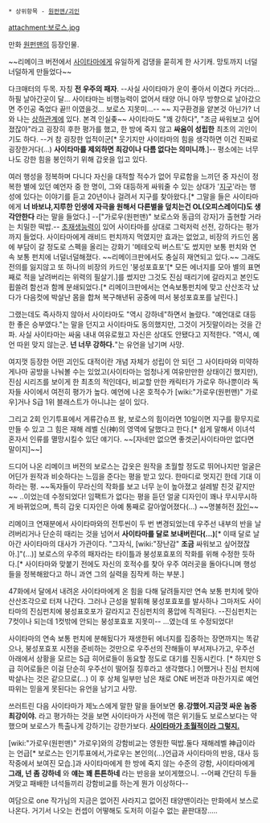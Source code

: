  * 상위항목 - [[원펀맨/괴인]]

attachment:보로스.jpg

만화 [[원펀맨]]의 등장인물.

~~리메이크 버전에서 [[사이타마]]에게 유일하게 검댕을 묻히게 한 사기캐. 망토까지 너덜너덜하게 만들었다~~

다크매터의 두목. 자칭 '''전 우주의 패자'''. --사실 사이타마가 운이 좋아서 이겼다 카더라... 하필 날아간곳이 달... 사이타마는 비행능력이 없어서 태양 아니 아무 방향으로 날아갔으면 주인공 죽었다 끝!! 이였을것... 보로스 지못미...-- ~~ 지구환경을 얕본것 아닌가? 너와 나는 [[상하관계]]에 있다. 본격 인실좆~~ 사이타마도 "꽤 강하다", "조금 싸워보고 싶어졌잖아"라고 굉장히 후한 평가를 했고, 한 방에 죽지 않고 '''싸움이 성립한''' 최초의 괴인이기도 하다. --거 참 굉장한 업적이군[* 웃기지만 사이타마의 힘을 생각하면 이건 진짜로 굉장한거다(...) '''사이타마를 제외하면 최강이나 다름 없다는 의미니까'''.]-- 평소에는 너무나도 강한 힘을 봉인하기 위해 갑옷을 입고 있다.

여러 행성을 정복하며 다니다 자신을 대적할 적수가 없어 무료함을 느끼던 중 자신이 정복한 별에 있던 예언자 중 한 명이, 그와 대등하게 싸워줄 수 있는 상대가 '[[지구]]'라는 행성에 있다는 이야기를 듣고 20년이나 걸려서 지구를 찾아왔다.[* 그말을 들은 사이타마에게 '''너 바보냐,지루한 인생에 자극을 원해서 다른별을 덮치는건 OL(오피스레이디)도 생각안한다''' 라는 말을 들었다.] --["가로우(원펀맨)" 보로스와 동급의 강자]가 출현할 거라는 치밀한 떡밥.-- [[초재생능력]]이 있어 사이타마를 상대로 그럭저럭 선전, 강하다는 평가까지 들었다. 사이타마에게 래비드 펀치까지 먹였지만 효과는 없었고, 비장의 카드인 몸에 부담이 갈 정도로 스펙을 올리는 강화기 '메테오릭 버스트'도 썼지만 보통 펀치와 연속 보통 펀치에 너덜너덜해졌다. ~~리메이크판에서도 충실히 재연되고 있다.~~ 그래도 전의를 잃지않고 또 하나의 비장의 카드인 '붕성포효포'[* 모든 에너지를 모아 별의 표면째로 적을 날려버리는 위력의 필살기.]를 썼지만 그것도 진심 때리기에 갈라지고 본인도 휩쓸려 함선과 함께 분쇄되었다.[* 리메이크판에서는 연속보통펀치에 맞고 산산조각 났다가 다음컷에 박살난 몸을 합쳐 복구해낸뒤 공중에 떠서 붕성포효포를 날린다.] 

그랬는데도 즉사하지 않아서 사이타마도 "역시 강하네"하면서 놀랐다. "예언대로 대등한 좋은 승부였다."는 말을 던지고 사이타마도 동의했지만, 그것이 거짓말이라는 것을 간파. 사실 사이타마는 싸움 내내 여유로웠고 자신은 상대도 안됐다고 지적한다. "역시, 예언 따윈 맞지 않는군. '''넌 너무 강하다.'''"는 유언을 남기며 사망.

여지껏 등장한 어떤 괴인도 대적이란 개념 자체가 성립이 안 되던 그 사이타마와 미약하게나마 공방을 나눠볼 수는 있었고(사이타마는 엄청나게 여유만만한 상태이긴 했지만), 진심 시리즈를 보이게 한 최초의 적인데다, 비교할 만한 캐릭터가 가로우 하나뿐이라 독자들 사이에서 여전히 평가가 높다. 예언에 나온 호적수가 [wiki:"가로우(원펀맨)" 가로우]거나 S급 1위 블래스트가 아니냐는 설이 있다.

그리고 2회 인기투표에서 게류간슈프 왈, 보로스의 힘이라면 10일이면 지구를 황무지로 만들 수 있고 그 힘은 재해 레벨 신(神)의 영역에 달했다고 한다.[* 쉽게 말해서 이녀석 혼자서 인류를 멸망시킬수 있단 얘기다. ~~[자네만 없으면 좋겟군|사이타마만 없다면 말이지]~~]

드디어 나온 리메이크 버전의 보로스는 갑옷은 원작을 초월할 정도로 뛰어나지만 얼굴은 어딘가 원작과 비슷하다는 느낌을 준다는 평을 받고 있다. 한마디로 멋지긴 한데 기대 이하라는 평. ~~독자들이 무라신의 작화를 보고 너무 눈이 높아졌고 설레발 친것 같지만~~ ..이었는데 수정되었다! 임팩트가 없다는 평을 듣던 얼굴 디자인이 꽤나 무시무시하게 바뀌었으며, 특히 갑옷 디자인은 아예 통째로 갈아엎어졌다(...) ~~명불허전 [[장인]]~~

리메이크 연재분에서 사이타마와의 전투씬이 두 번 변경되었는데 우주선 내부의 반을 날려버리거나 단순히 때리는 것을 넘어서 '''사이타마를 달로 보내버린다(...)'''[* 이때 달로 날아간 사이타마의 대사가 가관이다. "그자식, [wiki:"장난감" '''조금''' 싸워보고 싶어졌잖아.]"(…)]  보로스의 우주의 패자라는 타이틀과 붕성포효포의 작화를 위해 수정한 듯하다.[* 사이타마와 맞붙기 전에도 자신의 호적수를 찾아 우주 여러곳을 돌아다니며 행성들을 정복해왔다고 하니 과연 그의 실력을 짐작케 하는 부분.]

47화에서 달에서 내려온 사이타마에게 온 힘을 다해 달려들지만 연속 보통 펀치에 맞아 산산조각으로 터져 나간다. 그러나 근성을 발휘해 붕성포효포를 발사하나 그마저도 사이타마의 진심펀치에 붕성표호포가 갈라지고 진심펀치의 풍압에 직격된다. --진심펀치는 7컷이나 되는데 1컷밖에 안되는 붕성포효포 지못미-- ...였는데 또 수정되었다!

사이타마의 연속 보통 펀치에 분해됬다가 재생한뒤 에너지를 집중하는 장면까지는 똑같으나, 붕성포효포 시전을 준비하는 것만으로 우주선의 잔해들이 부서져나가고, 우주선 아래에서 상황을 모르는 S급 히어로들이 동요할 정도로 대기를 진동시킨다. [* 하지만 S급 히어로들은 이걸 단순히 우주선이 떨어질 징후라고 생각했다.] 어쨌거나 진심 펀치에 박살나는 것은 같으므로(...) 이 후 상체 일부만 남은 채로 ONE 버전과 마찬가지로 예언따위는 믿을게 못된다는 유언을 남기고 사망. 

쓰러트린 다음 사이타마가 제노스에게 말한 말을 들어보면 '''응.강했어.지금껏 싸운 놈중 최강이야.''' 라고 평가하는 것을 보면 사이타마가 사전에 꺾은 위기들도 보로스보다는 약했으며 보로스가 특출나게 강하기는 강한가보다. '''[[넘사벽|사이타마가 초월적이라 그렇지.]]'''

[wiki:"가로우(원펀맨)" 가로우]와의 강함비교는 영원한 떡밥.둘다 재해레벨 神급이라는 언급[* 보로스는 인기투표에서,가로우는 본인의(...)언급과 사이타마의 반응, 대사 등 작중에서 보여진 모습.]과 사이타마에게 한 방에 죽지 않는 수준의 강함, 사이타마에게 '''그래, 넌 좀 강하네''' 와 '''얘는 꽤 튼튼하네''' 라는 반응을 보이게했으니. --어째 간단히 두들겨맞고 패배한 녀석들끼리 강함비교를 하는게 뭔가 이상하다--

여담으로 one 작가님의 지금은 없어진 사라지고 없어진 태양맨이라는 만화에서 보스로 나온다. 거기서 나오는 컨셉이 어떻해도 도저히 이길수 없는 끝판대장.....
